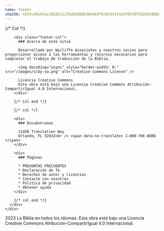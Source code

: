 ```yaml
---
name: footer
sha256: 4334cd9e97ac16b2b111fbd95d68b30e463f6c0333fe16370470f38285e98884
---
```

<footer class=" text-white footer">
  <div class="p-8 bg-#292825">
    <div class="container mx-auto">
      <div class="flex flex-col md:flex-row gap-8 justify-between">
        {/* Col */}

        <div class="footer-col">
          ### Acerca de este sitio

          Desarrollado por Wycliffe Associates y nuestros socios para proporcionar acceso a las herramientas y recursos necesarios para completar el trabajo de traducción de la Biblia.

          <img decoding="async" style="border-width: 0;" src="/images/ccby-sa.png" alt="Creative Commons License" />

          Licencia Creative Commons
          Esta obra está bajo una Licencia Creative Commons Atribución-CompartirIgual 4.0 Internacional.
        </div>

        {/* Col end */}

        {/* col */}

        <div>
          ### Encuéntranos

          11450 Translation Way
          Orlando, FL 32832<br /> <span data-no-translate> 1-800-THE-WORD </span>
        </div>

        <div>
          ### Páginas

          * PREGUNTAS FRECUENTES
          * Declaración de fe
          * Derechos de autor y licencias
          * Contacte con nosotros
          * Política de privacidad
          * Obtener ayuda
        </div>

        {/* col end */}
      </div>
    </div>
  </div>

  <div class="bg-#242320 footer-disclosure py-2">
    <div class="text-center text-sm">
      2023 La Biblia en todos los idiomas. Esta obra está bajo una Licencia Creative Commons Atribución-CompartirIgual 4.0 Internacional.
    </div>
  </div>
</footer>
